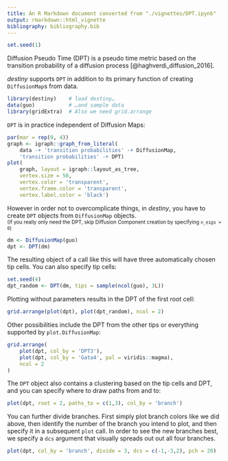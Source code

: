 ```yaml
---
title: An R Markdown document converted from "./vignettes/DPT.ipynb"
output: rmarkdown::html_vignette
bibliography: bibliography.bib
---
```


```r
set.seed(1)
```

Diffusion Pseudo Time (DPT) is a pseudo time metric based on the transition probability of a diffusion process [@haghverdi_diffusion_2016].

*destiny*  supports `DPT` in addition to its primary function of creating `DiffusionMap`s from data.

```r
library(destiny)    # load destiny…
data(guo)           # …and sample data
library(gridExtra)  # Also we need grid.arrange
```

`DPT` is in practice independent of Diffusion Maps:

```r
par(mar = rep(0, 4))
graph <- igraph::graph_from_literal(
    data -+ 'transition probabilities' -+ DiffusionMap,
    'transition probabilities' -+ DPT)
plot(
    graph, layout = igraph::layout_as_tree,
    vertex.size = 50,
    vertex.color = 'transparent',
    vertex.frame.color = 'transparent',
    vertex.label.color = 'black')
```

However in order not to overcomplicate things, in *destiny*, you have to create `DPT` objects from `DiffusionMap` objects.  
<small>(If you really only need the DPT, skip Diffusion Component creation by specifying `n_eigs = 0`)</small>

```r
dm <- DiffusionMap(guo)
dpt <- DPT(dm)
```

The resulting object of a call like this will have three automatically chosen tip cells. You can also specify tip cells:

```r
set.seed(4)
dpt_random <- DPT(dm, tips = sample(ncol(guo), 3L))
```

Plotting without parameters results in the DPT of the first root cell:

```r
grid.arrange(plot(dpt), plot(dpt_random), ncol = 2)
```

Other possibilities include the DPT from the other tips or everything supported by `plot.DiffusionMap`:

```r
grid.arrange(
    plot(dpt, col_by = 'DPT3'),
    plot(dpt, col_by = 'Gata4', pal = viridis::magma),
    ncol = 2
)
```

The `DPT` object also contains a clustering based on the tip cells and DPT, and you can specify where to draw paths from and to:

```r
plot(dpt, root = 2, paths_to = c(1,3), col_by = 'branch')
```

You can further divide branches. First simply plot branch colors like we did above, then identify the number of the branch you intend to plot, and then specify it in a subsequent `plot` call. In order to see the new branches best, we specify a `dcs` argument that visually spreads out out all four branches.

```r
plot(dpt, col_by = 'branch', divide = 3, dcs = c(-1,-3,2), pch = 20)
```


